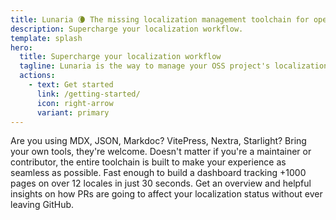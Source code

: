```yaml
---
title: Lunaria 🌘 The missing localization management toolchain for open-source projects
description: Supercharge your localization workflow.
template: splash
hero:
  title: Supercharge your localization workflow
  tagline: Lunaria is the way to manage your OSS project's localization. Great for maintainers. Even better for contributors.
  actions:
    - text: Get started
      link: /getting-started/
      icon: right-arrow
      variant: primary
---
```



<CardGrid stagger>
	<Card title="Your content, your framework" icon="document">
		Are you using MDX, JSON, Markdoc? VitePress, Nextra, Starlight? Bring your
		own tools, they're welcome.
	</Card>
	<Card title="For everyone involved" icon="open-book">
		Doesn't matter if you're a maintainer or contributor, the entire toolchain
		is built to make your experience as seamless as possible.
	</Card>
	<Card title="Really, really fast" icon="rocket">
		Fast enough to build a dashboard tracking +1000 pages on over 12 locales in
		just 30 seconds.
	</Card>
	<Card title="Integrated with GitHub" icon="github">
		Get an overview and helpful insights on how PRs are going to affect your
		localization status without ever leaving GitHub.
	</Card>
</CardGrid>
